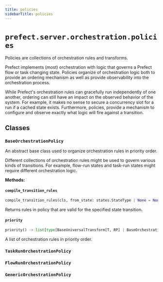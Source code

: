 ```yaml
---
title: policies
sidebarTitle: policies
---
```


# `prefect.server.orchestration.policies`



Policies are collections of orchestration rules and transforms.

Prefect implements (most) orchestration with logic that governs a Prefect flow or task
changing state. Policies organize of orchestration logic both to provide an ordering
mechanism as well as provide observability into the orchestration process.

While Prefect's orchestration rules can gracefully run independently of one another, ordering can still have an impact on
the observed behavior of the system. For example, it makes no sense to secure a
concurrency slot for a run if a cached state exists. Furthermore, policies, provide a
mechanism to configure and observe exactly what logic will fire against a transition.


## Classes

### `BaseOrchestrationPolicy` <sup><a href="https://github.com/prefecthq/prefect/blob/main/src/prefect/server/orchestration/policies.py#L30" target="_blank"><Icon icon="github" style="width: 14px; height: 14px;" /></a></sup>


An abstract base class used to organize orchestration rules in priority order.

Different collections of orchestration rules might be used to govern various kinds
of transitions. For example, flow-run states and task-run states might require
different orchestration logic.


**Methods:**

#### `compile_transition_rules` <sup><a href="https://github.com/prefecthq/prefect/blob/main/src/prefect/server/orchestration/policies.py#L51" target="_blank"><Icon icon="github" style="width: 14px; height: 14px;" /></a></sup>

```python
compile_transition_rules(cls, from_state: states.StateType | None = None, to_state: states.StateType | None = None) -> list[type[BaseUniversalTransform[T, RP] | BaseOrchestrationRule[T, RP]]]
```

Returns rules in policy that are valid for the specified state transition.


#### `priority` <sup><a href="https://github.com/prefecthq/prefect/blob/main/src/prefect/server/orchestration/policies.py#L41" target="_blank"><Icon icon="github" style="width: 14px; height: 14px;" /></a></sup>

```python
priority() -> list[type[BaseUniversalTransform[T, RP] | BaseOrchestrationRule[T, RP]]]
```

A list of orchestration rules in priority order.


### `TaskRunOrchestrationPolicy` <sup><a href="https://github.com/prefecthq/prefect/blob/main/src/prefect/server/orchestration/policies.py#L69" target="_blank"><Icon icon="github" style="width: 14px; height: 14px;" /></a></sup>

### `FlowRunOrchestrationPolicy` <sup><a href="https://github.com/prefecthq/prefect/blob/main/src/prefect/server/orchestration/policies.py#L75" target="_blank"><Icon icon="github" style="width: 14px; height: 14px;" /></a></sup>

### `GenericOrchestrationPolicy` <sup><a href="https://github.com/prefecthq/prefect/blob/main/src/prefect/server/orchestration/policies.py#L81" target="_blank"><Icon icon="github" style="width: 14px; height: 14px;" /></a></sup>
